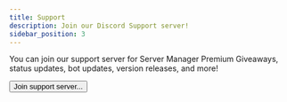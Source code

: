 ```yaml
---
title: Support
description: Join our Discord Support server!
sidebar_position: 3
---
```


You can join our support server for Server Manager Premium Giveaways, status updates, bot updates, version releases, and more!

<div className="pyc-hero__actions">
  <Button link="https://discord.gg/6bCKvP24kb">Join support server...</Button>
</div>

<br/>